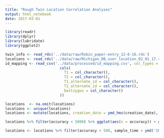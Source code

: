 ```yaml
---
title: "Rough Twin Location Correlation Analyses"
output: html_notebook
date: 2017-03-01
---
```



```r
library(readr)
library(dplyr)
library(lubridate)
library(ggplot2)

twin_info <- read_rds('../data/raw/Robin_paper-entry_12-6-16.rds')
locations <- read_rds('../data/raw/Michigan_DB_user_location_02_01_17.rds')
id_mapping <- read_csv('../data/processed/id_mapping.csv', col_types = 
                         cols(
                           T1 = col_character(),
                           T2 = col_character(),
                           T1_alternate_id = col_character(),
                           T2_alternate_id = col_character(),
                           bestzygos = col_character()
                         ))
```

```r
locations  <- na.omit(locations)
locations <- unique(locations)
locations <- mutate(locations, creation_date = ymd_hms(creation_date), sample_time = ymd_hms(sample_time))
```

```r
locations %>% filter(accuracy < 5000) %>% ggplot(aes(x = accuracy)) + geom_histogram(binwidth = 50)
```
```r
locations <- locations %>% filter(accuracy < 500, sample_time > ymd('2016-06-09'), sample_time < ymd('2017-02-01'))
```

